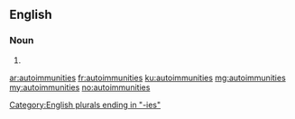 ==English==

===Noun===
{{head|en}}

# {{plural of|autoimmunity}}

[[Category:English plurals ending in "-ies"]]

[[ar:autoimmunities]]
[[fr:autoimmunities]]
[[ku:autoimmunities]]
[[mg:autoimmunities]]
[[my:autoimmunities]]
[[no:autoimmunities]]